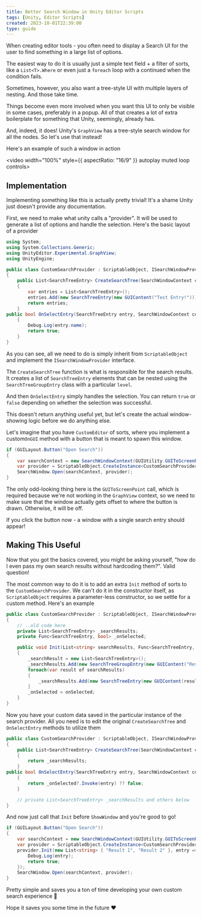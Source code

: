 ```yaml
---
title: Better Search Window in Unity Editor Scripts
tags: [Unity, Editor Scripts]
created: 2023-10-01T22:39:00
type: guide
---
```

When creating editor tools - you often need to display a Search UI for the user to find something in a large list of options.

The easiest way to do it is usually just a simple text field + a filter of sorts, like a `List<T>.Where` or even just a `foreach` loop with a continued when the condition fails.

Sometimes, however, you also want a tree-style UI with multiple layers of nesting. And those take time.

Things become even more involved when you want this UI to only be visible in some cases, preferably in a popup. All of that creates a lot of extra boilerplate for something that Unity, seemingly, already has.

And, indeed, it does! Unity's `GraphView` has a tree-style search window for all the nodes. So let's use that instead!

Here's an example of such a window in action

<video width="100%" style={{ aspectRatio: "16/9" }} autoplay muted loop controls>
  <source src="img/tips/better-search-window-in-editor-scripts/Unity_yT9ZjfLv0h.mp4" type="video/mp4" />
</video>

## Implementation

Implementing something like this is actually pretty trivial! It's a shame Unity just doesn't provide any documentation.

First, we need to make what unity calls a "provider". It will be used to generate a list of options and handle the selection. Here's the basic layout of a provider

```cs
using System;  
using System.Collections.Generic;  
using UnityEditor.Experimental.GraphView;  
using UnityEngine;

public class CustomSearchProvider : ScriptableObject, ISearchWindowProvider
{
    public List<SearchTreeEntry> CreateSearchTree(SearchWindowContext context)
    {
        var entries = List<SearchTreeEntry>();
        entries.Add(new SearchTreeEntry(new GUIContent("Test Entry!")));
        return entries;
    }
public bool OnSelectEntry(SearchTreeEntry entry, SearchWindowContext context)
    {
        Debug.Log(entry.name);
        return true;
    }
}
```

As you can see, all we need to do is simply inherit from `ScriptableObject` and implement the `ISearchWindowProvider` interface.

The `CreateSearchTree` function is what is responsible for the search results. It creates a list of `SearchTreeEntry` elements that can be nested using the `SearchTreeGroupEntry` class with a particular `level`.

And then `OnSelectEntry` simply handles the selection. You can return `true` or `false` depending on whether the selection was successful.

This doesn't return anything useful yet, but let's create the actual window-showing logic before we do anything else.

Let's imagine that you have `CustomEditor` of sorts, where you implement a custom`OnGUI` method with a button that is meant to spawn this window.

```cs
if (GUILayout.Button("Open Search"))
{
    var searchContext = new SearchWindowContext(GUIUtility.GUIToScreenPoint(Event.current.mousePosition), 600, 300);
    var provider = ScriptableObject.CreateInstance<CustomSearchProvider>();
    SearchWindow.Open(searchContext, provider);
}
```

The only odd-looking thing here is the `GUIToScreenPoint` call, which is required because we're not working in the `GraphView` context, so we need to make sure that the window actually gets offset to where the button is drawn. Otherwise, it will be off.

If you click the button now - a window with a single search entry should appear!

## Making This Useful

Now that you got the basics covered, you might be asking yourself, "how do I even pass my own search results without hardcoding them?". Valid question!

The most common way to do it is to add an extra `Init` method of sorts to the `CustomSearchProvider`. We can't do it in the constructor itself, as `ScriptableObject` requires a parameter-less constructor, so we settle for a custom method. Here's an example

```cs
public class CustomSearchProvider : ScriptableObject, ISearchWindowProvider
{
    // ..old code here
    private List<SearchTreeEntry> _searchResults;
    private Func<SearchTreeEntry, bool> _onSelected;

    public void Init(List<string> searchResults, Func<SearchTreeEntry, bool> onSelected)
    {
        _searchResult = new List<SearchTreeEntry>();
        _searchResults.Add(new SearchTreeGroupEntry(new GUIContent("Results"), 0)); // adds a little header up-top
        foreach(var result of searchResults)
        {
            _searchResults.Add(new SearchTreeEntry(new GUIContent(result)));
        }
        _onSelected = onSelected;
    }
}
```

Now you have your custom data saved in the particular instance of the search provider. All you need is to edit the original `CreateSearchTree` and `OnSelectEntry` methods to utilize them

```cs
public class CustomSearchProvider : ScriptableObject, ISearchWindowProvider
{
    public List<SearchTreeEntry> CreateSearchTree(SearchWindowContext context)
    {
        return _searchResults;
    }
public bool OnSelectEntry(SearchTreeEntry entry, SearchWindowContext context)
    {
        return _onSelected?.Invoke(entry) ?? false;
    }

    // private List<SearchTreeEntry> _searchResults and others below
}
```

And now just call that `Init` before `ShowWindow` and you're good to go!

```cs
if (GUILayout.Button("Open Search"))
{
    var searchContext = new SearchWindowContext(GUIUtility.GUIToScreenPoint(Event.current.mousePosition), 600, 300);
    var provider = ScriptableObject.CreateInstance<CustomSearchProvider>();
    provider.Init(new List<string> { "Result 1", "Result 2" }, entry => {
        Debug.Log(entry);
        return true;
    });
    SearchWindow.Open(searchContext, provider);
}
```

Pretty simple and saves you a ton of time developing your own custom search experience 🙏

Hope it saves you some time in the future ❤️